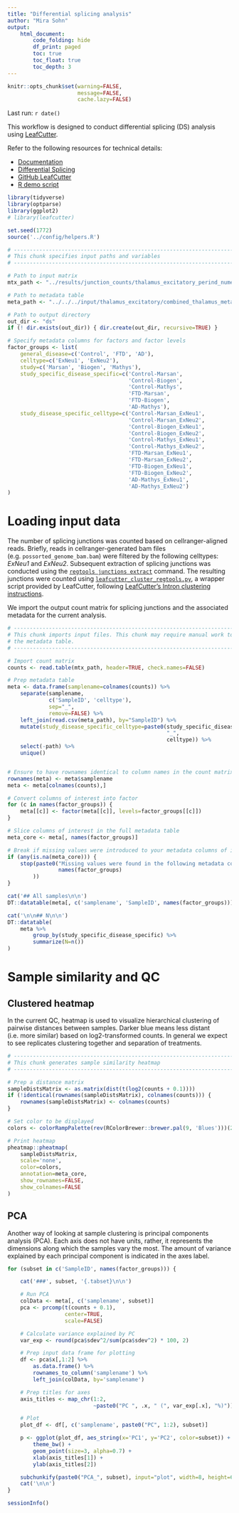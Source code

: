 ```yaml
---
title: "Differential splicing analysis"
author: "Mira Sohn"
output:
    html_document:
        code_folding: hide
        df_print: paged
        toc: true
        toc_float: true
        toc_depth: 3
---
```


```r
knitr::opts_chunk$set(warning=FALSE,
                      message=FALSE,
                      cache.lazy=FALSE)
```

Last run: `r date()`

This workflow is designed to conduct differential splicing (DS) analysis
using [LeafCutter](https://www.nature.com/articles/s41588-017-0004-9).

Refer to the following resources for technical details:

- [Documentation](https://davidaknowles.github.io/leafcutter/index.html)
- [Differential Splicing](https://davidaknowles.github.io/leafcutter/articles/Usage.html#step-3--differential-intron-excision-analysis)
- [GitHub LeafCutter](https://github.com/davidaknowles/leafcutter)
- [R demo script](https://github.com/davidaknowles/leafcutter/blob/master/scripts/leafcutter_ds.R)

```r
library(tidyverse)
library(optparse)
library(ggplot2)
# library(leafcutter)

set.seed(1772)
source('../config/helpers.R')
```

```r

# --------------------------------------------------------------------------------
# This chunk specifies input paths and variables
# --------------------------------------------------------------------------------

# Path to input matrix
mtx_path <- "../results/junction_counts/thalamus_excitatory_perind_numers.counts.gz"

# Path to metadata table
meta_path <- "../../../input/thalamus_excitatory/combined_thalamus_metadata.csv"

# Path to output directory
out_dir <- "ds"
if (! dir.exists(out_dir)) { dir.create(out_dir, recursive=TRUE) }

# Specify metadata columns for factors and factor levels
factor_groups <- list(
    general_disease=c('Control', 'FTD', 'AD'),
    celltype=c('ExNeu1', 'ExNeu2'),
    study=c('Marsan', 'Biogen', 'Mathys'),
    study_specific_disease_specific=c('Control-Marsan',
                                      'Control-Biogen',
                                      'Control-Mathys',
                                      'FTD-Marsan',
                                      'FTD-Biogen',
                                      'AD-Mathys'),
    study_disease_specific_celltype=c('Control-Marsan_ExNeu1',
                                      'Control-Marsan_ExNeu2',
                                      'Control-Biogen_ExNeu1',
                                      'Control-Biogen_ExNeu2',
                                      'Control-Mathys_ExNeu1',
                                      'Control-Mathys_ExNeu2',
                                      'FTD-Marsan_ExNeu1',
                                      'FTD-Marsan_ExNeu2',
                                      'FTD-Biogen_ExNeu1',
                                      'FTD-Biogen_ExNeu2',
                                      'AD-Mathys_ExNeu1',
                                      'AD-Mathys_ExNeu2')
)
```


# Loading input data {.tabset}

The number of splicing junctions was counted based on cellranger-aligned reads. Briefly, reads in
cellranger-generated bam files (e.g. `possorted_genome_bam.bam`) were filtered by the following
celltypes: *ExNeu1* and *ExNeu2*. Subsequent extraction of splicing junctions was conducted using the
[`regtools junctions extract`](https://regtools.readthedocs.io/en/latest/commands/junctions-extract/) 
command. The resulting junctions were counted using
[`leafcutter_cluster_regtools.py`](https://github.com/davidaknowles/leafcutter/blob/master/clustering/leafcutter_cluster_regtools.py), a wrapper script provided by LeafCutter, following 
[LeafCutter's Intron clustering instructions](https://davidaknowles.github.io/leafcutter/articles/Usage.html#step-2--intron-clustering).

We import the output count matrix for splicing junctions and the associated metadata 
for the current analysis.

```r

# --------------------------------------------------------------------------------
# This chunk imports input files. This chunk may require manual work to clean 
# the metadata table.
# --------------------------------------------------------------------------------

# Import count matrix
counts <- read.table(mtx_path, header=TRUE, check.names=FALSE)

# Prep metadata table
meta <- data.frame(samplename=colnames(counts)) %>%
    separate(samplename,
             c('SampleID', 'celltype'),
             sep="_",
             remove=FALSE) %>%
    left_join(read.csv(meta_path), by="SampleID") %>%
    mutate(study_disease_specific_celltype=paste0(study_specific_disease_specific,
                                                  "_",
                                                  celltype)) %>%
    select(-path) %>%
    unique()


# Ensure to have rownames identical to column names in the count matrix
rownames(meta) <- meta$samplename
meta <- meta[colnames(counts),]

# Convert columns of interest into factor
for (c in names(factor_groups)) {
    meta[[c]] <- factor(meta[[c]], levels=factor_groups[[c]])
}

# Slice columns of interest in the full metadata table
meta_core <- meta[, names(factor_groups)]

# Break if missing values were introduced to your metadata columns of interest
if (any(is.na(meta_core))) {
    stop(paste0("Missing values were found in the following metadata columns: ",
                names(factor_groups)
        )) 
}

cat('## All samples\n\n')
DT::datatable(meta[, c('samplename', 'SampleID', names(factor_groups))])

cat('\n\n## N\n\n')
DT::datatable(
    meta %>%
        group_by(study_specific_disease_specific) %>%
        summarize(N=n())
)
```

# Sample similarity and QC

## Clustered heatmap

In the current QC, heatmap is used to visualize hierarchical clustering of pairwise distances between samples. 
Darker blue means less distant (i.e. more similar) based on log2-transformed counts. In general we expect 
to see replicates clustering together and separation of treatments.


```r

# --------------------------------------------------------------------------------
# This chunk generates sample similarity heatmap
# --------------------------------------------------------------------------------

# Prep a distance matrix
sampleDistsMatrix <- as.matrix(dist(t(log2(counts + 0.1))))
if (!identical(rownames(sampleDistsMatrix), colnames(counts))) {
    rownames(sampleDistsMatrix) <- colnames(counts)
}

# Set color to be displayed
colors <- colorRampPalette(rev(RColorBrewer::brewer.pal(9, 'Blues')))(255)

# Print heatmap
pheatmap::pheatmap(
    sampleDistsMatrix,
    scale='none',
    color=colors,
    annotation=meta_core,
    show_rownames=FALSE,
    show_colnames=FALSE
)
```

## PCA {.tabset}

Another way of looking at sample clustering is principal components analysis (PCA). Each axis
does not have units, rather, it represents the dimensions along which the samples vary the most. The amount 
of variance explained by each principal component is indicated in the axes label.

```r

for (subset in c('SampleID', names(factor_groups))) {

    cat('###', subset, '{.tabset}\n\n')

    # Run PCA
    colData <- meta[, c('samplename', subset)]
    pca <- prcomp(t(counts + 0.1),
                  center=TRUE,
                  scale=FALSE)

    # Calculate variance explained by PC
    var_exp <- round(pca$sdev^2/sum(pca$sdev^2) * 100, 2)

    # Prep input data frame for plotting
    df <- pca$x[,1:2] %>%
        as.data.frame() %>%
        rownames_to_column('samplename') %>%
        left_join(colData, by='samplename')

    # Prep titles for axes
    axis_titles <- map_chr(1:2,
                           ~paste0("PC ", .x, " (", var_exp[.x], "%)"))

    # Plot
    plot_df <- df[, c('samplename', paste0("PC", 1:2), subset)]

    p <- ggplot(plot_df, aes_string(x='PC1', y='PC2', color=subset)) +
        theme_bw() +
        geom_point(size=3, alpha=0.7) +
        xlab(axis_titles[1]) +
        ylab(axis_titles[2])

    subchunkify(paste0("PCA_", subset), input="plot", width=8, height=6)
    cat('\n\n')
}

```





```r
sessionInfo()
```
